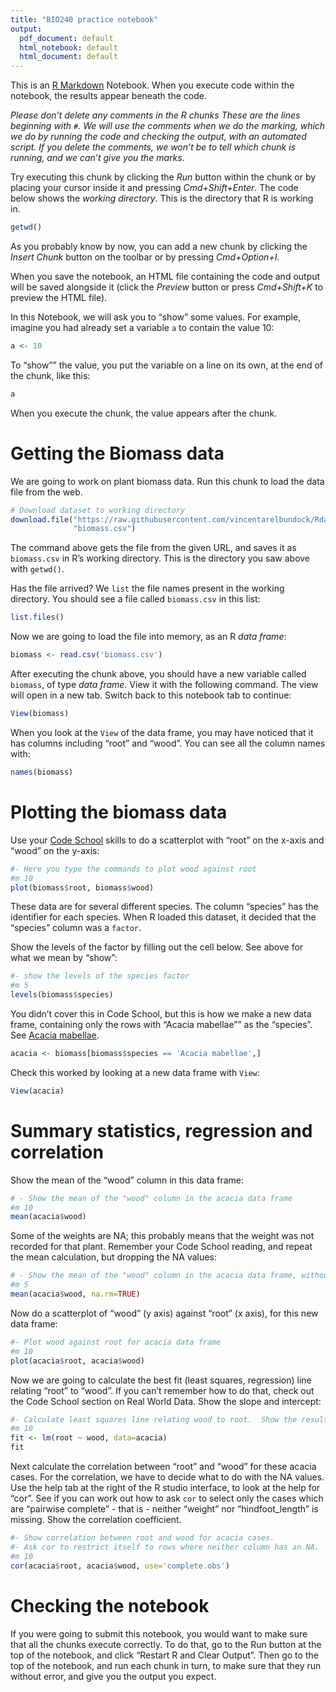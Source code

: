 ```yaml
---
title: "BIO240 practice notebook"
output:
  pdf_document: default
  html_notebook: default
  html_document: default
---
```


This is an [R Markdown](http://rmarkdown.rstudio.com) Notebook. When you execute code within the notebook, the results appear beneath the code.

*Please don't delete any comments in the R chunks  These are the lines beginning with `#`.  We will use the comments when we do the marking, which we do by running the code and checking the output, with an automated script.  If you delete the comments, we won't be to tell which chunk is running, and we can't give you the marks*.

Try executing this chunk by clicking the *Run* button within the chunk or by placing your cursor inside it and pressing *Cmd+Shift+Enter*.   The code below shows the *working directory*.  This is the directory that R is working in.

```r
getwd()
```

As you probably know by now, you can add a new chunk by clicking the *Insert Chunk* button on the toolbar or by pressing *Cmd+Option+I*.

When you save the notebook, an HTML file containing the code and output will be saved alongside it (click the *Preview* button or press *Cmd+Shift+K* to preview the HTML file).

In this Notebook, we will ask you to "show" some values.  For example, imagine you had already set a variable `a` to contain the value 10:

```r
a <- 10
```

To "show"" the value, you put the variable on a line on its own, at the end of the chunk, like this:

```r
a
```

When you execute the chunk, the value appears after the chunk.

# Getting the Biomass data

We are going to work on plant biomass data.  Run this chunk to load the data file from the web.

```r
# Download dataset to working directory
download.file("https://raw.githubusercontent.com/vincentarelbundock/Rdatasets/master/csv/DAAG/biomass.csv",
              "biomass.csv")
```

The command above gets the file from the given URL, and saves it as `biomass.csv` in R's working directory.  This is the directory you saw above with `getwd()`.

Has the file arrived?  We `list` the file names present in the working directory. You should see a file called `biomass.csv` in this list:

```r
list.files()
```

Now we are going to load the file into memory, as an R *data frame*:

```r
biomass <- read.csv('biomass.csv')
```

After executing the chunk above, you should have a new variable called `biomass`, of type *data frame*. View it with the following command.  The view will open in a new tab.  Switch back to this notebook tab to continue:

```r
View(biomass)
```

When you look at the `View` of the data frame, you may have noticed that it has columns including "root" and "wood". You can see all the column names with:

```r
names(biomass)
```

# Plotting the biomass data

Use your [Code School](http://tryr.codeschool.com) skills to do a scatterplot with "root" on the x-axis and "wood" on the y-axis:

```r
#- Here you type the commands to plot wood against root
#m 10
plot(biomass$root, biomass$wood)
```

These data are for several different species.  The column "species" has the identifier for each species.  When R loaded this dataset, it decided that the "species" column was a `factor`.

Show the levels of the factor by filling out the cell below.  See above for what we mean by "show":

```r
#- show the levels of the species factor
#m 5
levels(biomass$species)
```

You didn't cover this in Code School, but this is how we make a new data frame, containing only the rows with "Acacia mabellae"" as the "species".  See [Acacia mabellae](http://plantnet.rbgsyd.nsw.gov.au/cgi-bin/NSWfl.pl?page=nswfl&lvl=sp&name=Acacia~mabellae).

```r
acacia <- biomass[biomass$species == 'Acacia mabellae',]
```

Check this worked by looking at a new data frame with `View`:

```r
View(acacia)
```

# Summary statistics, regression and correlation

Show the mean of the "wood" column in this data frame:

```r
# - Show the mean of the "wood" column in the acacia data frame
#m 10
mean(acacia$wood)
```


Some of the weights are NA; this probably means that the weight was not recorded for that plant. Remember your Code School reading, and repeat the mean calculation, but dropping the NA values:

```r
# - Show the mean of the "wood" column in the acacia data frame, without NAs
#m 5
mean(acacia$wood, na.rm=TRUE)
```

Now do a scatterplot of "wood" (y axis) against "root" (x axis), for this new data frame:

```r
#- Plot wood against root for acacia data frame
#m 10
plot(acacia$root, acacia$wood)
```

Now we are going to calculate the best fit (least squares, regression) line relating "root" to "wood".  If you can't remember how to do that, check out the Code School section on Real World Data.  Show the slope and intercept:

```r
#- Calculate least squares line relating wood to root.  Show the result.
#m 10
fit <- lm(root ~ wood, data=acacia)
fit
```

Next calculate the correlation between "root" and "wood" for these acacia cases.  For the correlation, we have to decide what to do with the NA values.  Use the help tab at the right of the R studio interface, to look at the help for "cor".  See if you can work out how to ask `cor` to select only the cases which are "pairwise complete" - that is - neither "weight" nor "hindfoot_length" is missing. Show the correlation coefficient.

```r
#- Show correlation between root and wood for acacia cases.
#- Ask cor to restrict itself to rows where neither column has an NA.
#m 10
cor(acacia$root, acacia$wood, use='complete.obs')
```

# Checking the notebook

If you were going to submit this notebook, you would want to make sure that all the chunks execute correctly.  To do that, go to the Run button at the top of the notebook, and click "Restart R and Clear Output".  Then go to the top of the notebook, and run each chunk in turn, to make sure that they run without error, and give you the output you expect.
